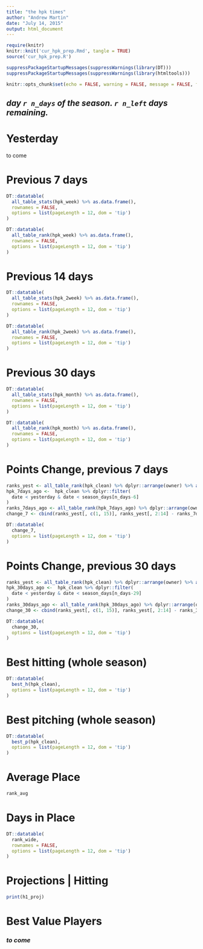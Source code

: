 ```yaml
---
title: "the hpk times"
author: "Andrew Martin"
date: "July 14, 2015"
output: html_document
---
```


```r
require(knitr)
knitr::knit('cur_hpk_prep.Rmd', tangle = TRUE)
source('cur_hpk_prep.R')
```

```r
suppressPackageStartupMessages(suppressWarnings(library(DT)))
suppressPackageStartupMessages(suppressWarnings(library(htmltools)))
```


```r

knitr::opts_chunk$set(echo = FALSE, warning = FALSE, message = FALSE, fig.device = 'svg', cache = FALSE)

```

## _day `r n_days` of the season.  `r n_left` days remaining._

# Yesterday
to come

# Previous 7 days

```r

DT::datatable(
  all_table_stats(hpk_week) %>% as.data.frame(), 
  rownames = FALSE,
  options = list(pageLength = 12, dom = 'tip')
)

DT::datatable(
  all_table_rank(hpk_week) %>% as.data.frame(), 
  rownames = FALSE,
  options = list(pageLength = 12, dom = 'tip')
)

```

# Previous 14 days

```r

DT::datatable(
  all_table_stats(hpk_2week) %>% as.data.frame(), 
  rownames = FALSE,
  options = list(pageLength = 12, dom = 'tip')
)

DT::datatable(
  all_table_rank(hpk_2week) %>% as.data.frame(), 
  rownames = FALSE,
  options = list(pageLength = 12, dom = 'tip')
)

```

# Previous 30 days

```r

DT::datatable(
  all_table_stats(hpk_month) %>% as.data.frame(), 
  rownames = FALSE,
  options = list(pageLength = 12, dom = 'tip')
)

DT::datatable(
  all_table_rank(hpk_month) %>% as.data.frame(), 
  rownames = FALSE,
  options = list(pageLength = 12, dom = 'tip')
)

```

# Points Change, previous 7 days

```r

ranks_yest <- all_table_rank(hpk_clean) %>% dplyr::arrange(owner) %>% as.data.frame()
hpk_7days_ago <-  hpk_clean %>% dplyr::filter(
  date < yesterday & date < season_days[n_days-6] 
)
ranks_7days_ago <- all_table_rank(hpk_7days_ago) %>% dplyr::arrange(owner) %>% as.data.frame()
change_7 <- cbind(ranks_yest[, c(1, 15)], ranks_yest[, 2:14] - ranks_7days_ago[, 2:14]) %>% dplyr::arrange(-points)

DT::datatable(
  change_7, 
  options = list(pageLength = 12, dom = 'tip')
)

```

# Points Change, previous 30 days

```r

ranks_yest <- all_table_rank(hpk_clean) %>% dplyr::arrange(owner) %>% as.data.frame()
hpk_30days_ago <-  hpk_clean %>% dplyr::filter(
  date < yesterday & date < season_days[n_days-29] 
)
ranks_30days_ago <- all_table_rank(hpk_30days_ago) %>% dplyr::arrange(owner) %>% as.data.frame()
change_30 <- cbind(ranks_yest[, c(1, 15)], ranks_yest[, 2:14] - ranks_30days_ago[, 2:14]) %>% dplyr::arrange(-points)

DT::datatable(
  change_30, 
  options = list(pageLength = 12, dom = 'tip')
)

```


# Best hitting (whole season)

```r

DT::datatable(
  best_h(hpk_clean), 
  options = list(pageLength = 12, dom = 'tip')
)

```

# Best pitching (whole season)

```r

DT::datatable(
  best_p(hpk_clean), 
  options = list(pageLength = 12, dom = 'tip')
)

```

# Average Place

```r

rank_avg

```

# Days in Place

```r

DT::datatable(
  rank_wide, 
  rownames = FALSE,
  options = list(pageLength = 12, dom = 'tip')
)

```

# Projections | Hitting

```r

print(h1_proj)

```

# Best Value Players
### _to come_


